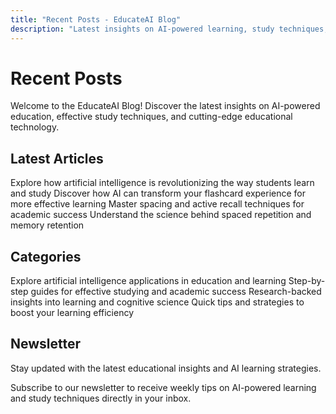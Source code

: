 ```yaml
---
title: "Recent Posts - EducateAI Blog"
description: "Latest insights on AI-powered learning, study techniques, and educational technology from EducateAI"
---
```


# Recent Posts

Welcome to the EducateAI Blog! Discover the latest insights on AI-powered education, effective study techniques, and cutting-edge educational technology.

## Latest Articles

<CardGroup cols={2}>
  <Card title="Why AI Tools are the Future of Studying" href="/blog/ai/why-ai-tools-are-the-future-of-studying">
    Explore how artificial intelligence is revolutionizing the way students learn and study
  </Card>
  
  <Card title="AI-Powered Flashcard System" href="/blog/ai/ai-powered-flashcard-system-your-path-to-smarter-study">
    Discover how AI can transform your flashcard experience for more effective learning
  </Card>
  
  <Card title="How to Study Effectively" href="/blog/guides/how-to-study-effectively-master-spacing-and-active-recall-for-academic-success">
    Master spacing and active recall techniques for academic success
  </Card>
  
  <Card title="Spaced Repetition for Long-Term Retention" href="/blog/science/harnessing-the-power-of-spaced-repetition-for-long-term-retention">
    Understand the science behind spaced repetition and memory retention
  </Card>
</CardGroup>

## Categories

<CardGroup cols={2}>
  <Card title="AI" href="/blog/ai" icon="robot">
    Explore artificial intelligence applications in education and learning
  </Card>
  
  <Card title="Guides" href="/blog/guides" icon="book-open">
    Step-by-step guides for effective studying and academic success
  </Card>
  
  <Card title="Science" href="/blog/science" icon="flask">
    Research-backed insights into learning and cognitive science
  </Card>
  
  <Card title="Tips & Tricks" href="/blog/tips-and-tricks" icon="lightbulb">
    Quick tips and strategies to boost your learning efficiency
  </Card>
</CardGroup>

## Newsletter

Stay updated with the latest educational insights and AI learning strategies.

<Info>
  Subscribe to our newsletter to receive weekly tips on AI-powered learning and study techniques directly in your inbox.
</Info>